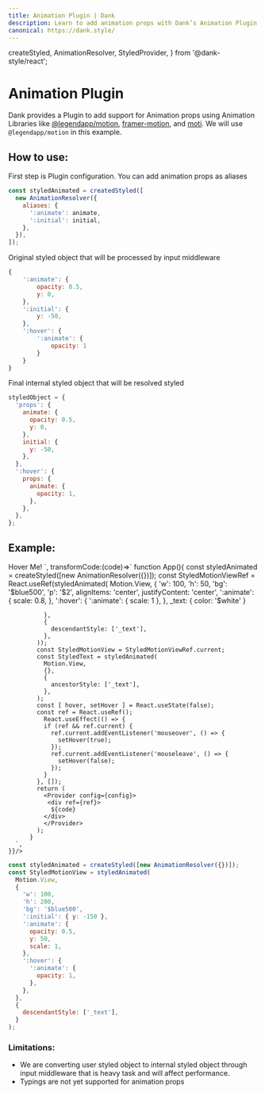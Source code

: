 ```yaml
---
title: Animation Plugin | Dank
description: Learn to add animation props with Dank’s Animation Plugin for dynamic, animated UI elements. Performance impacts and lack of typings are limitations.
canonical: https://dank.style/
---
```


  createStyled,
  AnimationResolver,
  StyledProvider,
} from '@dank-style/react';

<Meta title="plugins/Animation Plugin" />

# Animation Plugin

Dank provides a Plugin to add support for Animation props using Animation Libraries like [@legendapp/motion](https://legendapp.com/open-source/motion/), [framer-motion](https://www.framer.com/motion/), and [moti](https://moti.fyi/). We will use `@legendapp/motion` in this example.

## How to use:

First step is Plugin configuration. You can add animation props as aliases

```jsx
const styledAnimated = createdStyled([
  new AnimationResolver({
    aliases: {
      ':animate': animate,
      ':initial': initial,
    },
  }),
]);
```

Original styled object that will be processed by input middleware

```jsx
{
	':animate': {
		opacity: 0.5,
		y: 0,
	},
	':initial': {
		y: -50,
	},
	':hover': {
		':animate': {
			opacity: 1
		}
	}
}
```

Final internal styled object that will be resolved styled

```jsx
styledObject = {
  'props': {
    animate: {
      opacity: 0.5,
      y: 0,
    },
    initial: {
      y: -50,
    },
  },
  ':hover': {
    props: {
      animate: {
        opacity: 1,
      },
    },
  },
};
```

## Example:

<AppProvider>
  <CodePreview
  showArgsController={false}
    metaData={{
      scope: {
        createStyled,
        AnimationResolver,
        Provider: StyledProvider,
        config,
        Text,
        Motion,
        useEffect,
        useState,
        useRef,
        Motion,
      },
      code:`
<StyledMotionView
  variant="subtle"
  states={{ hover: hover }}>
  <StyledText>Hover Me!</StyledText>
</StyledMotionView>`,
      transformCode:(code)=>`
          function App(){
            const styledAnimated = createStyled([new AnimationResolver({})]);
            const StyledMotionViewRef = React.useRef(styledAnimated(
              Motion.View,
              {
                'w': 100,
                'h': 50,
                'bg': '$blue500',
                'p': '$2',
                alignItems: 'center',
                justifyContent: 'center',
                ':animate': {
                  scale: 0.8,
                },
                ':hover': {
                  ':animate': {
                    scale: 1
                  },
                },
                _text: {
                  color: '$white'
                }
                
              },
              {
                descendantStyle: ['_text'],
              },
            ));
            const StyledMotionView = StyledMotionViewRef.current;
            const StyledText = styledAnimated(
              Motion.View,
              {},
              {
                ancestorStyle: ['_text'],
              },
            );
            const [ hover, setHover ] = React.useState(false);
            const ref = React.useRef();
              React.useEffect(() => {
              if (ref && ref.current) {
                ref.current.addEventListener('mouseover', () => {
                  setHover(true);
                });
                ref.current.addEventListener('mouseleave', () => {
                  setHover(false);
                });
              }
            }, []);
            return ( 
              <Provider config={config}>
               <div ref={ref}>
                ${code}
              </div>
              </Provider>
            );
          }
      `,
    }}/>

</AppProvider>

```jsx
const styledAnimated = createStyled([new AnimationResolver({})]);
const StyledMotionView = styledAnimated(
  Motion.View,
  {
    'w': 100,
    'h': 200,
    'bg': '$blue500',
    ':initial': { y: -150 },
    ':animate': {
      opacity: 0.5,
      y: 50,
      scale: 1,
    },
    ':hover': {
      ':animate': {
        opacity: 1,
      },
    },
  },
  {
    descendantStyle: ['_text'],
  }
);
```

### Limitations:

- We are converting user styled object to internal styled object through input middleware that is heavy task and will affect performance.
- Typings are not yet supported for animation props
